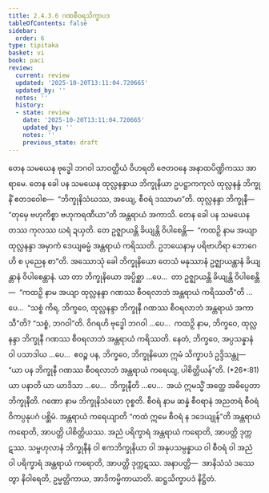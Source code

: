 ```yaml
---
title: 2.4.3.6 ဂဏစီဝရသိက္ခာပဒ
tableOfContents: false
sidebar:
  order: 6
type: tipitaka
basket: vi
book: paci
review:
  current: review
  updated: '2025-10-20T13:11:04.720665'
  updated_by: ''
  notes: ''
  history:
  - state: review
    date: '2025-10-20T13:11:04.720665'
    updated_by: ''
    notes: ''
    previous_state: draft
---
```



<DynamicBreadcrumb />


<ReviewStatus review={frontmatter.review} showDetails={true} />

<HypothesisAnnotation frontmatter={frontmatter} />

<Division number="907" book="paci" e="ch" v="2" p="372">

<Paragraph number="2833" book="paci">
တေန သမယေန ဗုဒ္ဓေါ ဘဂဝါ သာဝတ္ထိယံ ဝိဟရတိ ဇေတဝနေ အနာထပိဏ္ဍိကဿ အာရာမေ. တေန ခေါ ပန သမယေန ထုလ္လနန္ဒာယ ဘိက္ခုနိယာ ဥပဋ္ဌာကကုလံ ထုလ္လနန္ဒံ ဘိက္ခုနိံ ဧတဒဝေါစ—  “ဘိက္ခုနိသံဃဿ, အယျေ, စီဝရံ ဒဿာမာ”တိ. ထုလ္လနန္ဒာ ဘိက္ခုနီ—  “တုမှေ ဗဟုကိစ္စာ ဗဟုကရဏီယာ”တိ အန္တရာယံ အကာသိ. တေန ခေါ ပန သမယေန တဿ ကုလဿ ဃရံ ဍယှတိ. တေ ဥဇ္ဈာယန္တိ ခိယျန္တိ ဝိပါစေန္တိ—  “ကထဉှိ နာမ အယျာ ထုလ္လနန္ဒာ အမှာကံ ဒေယျဓမ္မံ အန္တရာယံ ကရိဿတိ. ဥဘယေနာမှ ပရိဗာဟိရာ ဘောဂေဟိ စ ပုညေန စာ”တိ.
</Paragraph>

<Paragraph number="2834" book="paci">
အဿောသုံ ခေါ ဘိက္ခုနိယော တေသံ မနုဿာနံ ဥဇ္ဈာယန္တာနံ ခိယျန္တာနံ ဝိပါစေန္တာနံ. ယာ တာ ဘိက္ခုနိယော အပ္ပိစ္ဆာ …ပေ…  တာ ဥဇ္ဈာယန္တိ ခိယျန္တိ ဝိပါစေန္တိ—  “ကထဉှိ နာမ အယျာ ထုလ္လနန္ဒာ ဂဏဿ စီဝရလာဘံ အန္တရာယံ ကရိဿတီ”တိ …ပေ…  “သစ္စံ ကိရ, ဘိက္ခဝေ, ထုလ္လနန္ဒာ ဘိက္ခုနီ ဂဏဿ စီဝရလာဘံ အန္တရာယံ အကာသီ”တိ? “သစ္စံ, ဘဂဝါ”တိ. ဝိဂရဟိ ဗုဒ္ဓေါ ဘဂဝါ …ပေ…  ကထဉှိ နာမ, ဘိက္ခဝေ, ထုလ္လနန္ဒာ ဘိက္ခုနီ ဂဏဿ စီဝရလာဘံ အန္တရာယံ ကရိဿတိ. နေတံ, ဘိက္ခဝေ, အပ္ပသန္နာနံ ဝါ ပသာဒါယ …ပေ…  ဧဝဉ္စ ပန, ဘိက္ခဝေ, ဘိက္ခုနိယော ဣမံ သိက္ခာပဒံ ဥဒ္ဒိသန္တု—
</Paragraph>

</Division>
<Division number="908" book="paci" e="ch" v="2" p="372">

<Paragraph number="2835" book="paci">
<Emphasis>“ယာ ပန ဘိက္ခုနီ ဂဏဿ စီဝရလာဘံ အန္တရာယံ ကရေယျ, ပါစိတ္တိယန်”</Emphasis>တိ. (*26*:<Emphasis>81</Emphasis>)
</Paragraph>

</Division>
<Division number="909" book="paci" e="ch" v="2" p="372">

<Paragraph number="2836" book="paci">
<Emphasis>ယာ ပနာ</Emphasis>တိ ယာ ယာဒိသာ …ပေ…  <Emphasis>ဘိက္ခုနီ</Emphasis>တိ …ပေ…  အယံ ဣမသ္မိံ အတ္ထေ အဓိပ္ပေတာ ဘိက္ခုနီတိ.
</Paragraph>

<Paragraph number="2837" book="paci">
<Emphasis>ဂဏော</Emphasis> နာမ ဘိက္ခုနိသံဃော ဝုစ္စတိ.
</Paragraph>

<Paragraph number="2838" book="paci">
<Emphasis>စီဝရံ</Emphasis> နာမ ဆန္နံ စီဝရာနံ အညတရံ စီဝရံ ဝိကပ္ပနုပဂံ ပစ္ဆိမံ.
</Paragraph>

<Paragraph number="2839" book="paci">
<Emphasis>အန္တရာယံ ကရေယျာ</Emphasis>တိ “ကထံ ဣမေ စီဝရံ န ဒဒေယျုန်”တိ အန္တရာယံ ကရောတိ, အာပတ္တိ ပါစိတ္တိယဿ. အညံ ပရိက္ခာရံ အန္တရာယံ ကရောတိ, အာပတ္တိ ဒုက္ကဋဿ. သမ္ဗဟုလာနံ ဘိက္ခုနီနံ ဝါ ဧကဘိက္ခုနိယာ ဝါ အနုပသမ္ပန္နာယ ဝါ စီဝရံ ဝါ အညံ ဝါ ပရိက္ခာရံ အန္တရာယံ ကရောတိ, အာပတ္တိ ဒုက္ကဋဿ.
</Paragraph>

</Division>
<Division number="910" book="paci" e="ch" v="2" p="373">

<Paragraph number="2840" book="paci">
အနာပတ္တိ—  အာနိသံသံ ဒဿေတွာ နိဝါရေတိ, ဥမ္မတ္တိကာယ, အာဒိကမ္မိကာယာတိ.

</Paragraph>
</Division>

<Paragraph number="2841" type="center" book="paci">
ဆဋ္ဌသိက္ခာပဒံ နိဋ္ဌိတံ.
</Paragraph>
